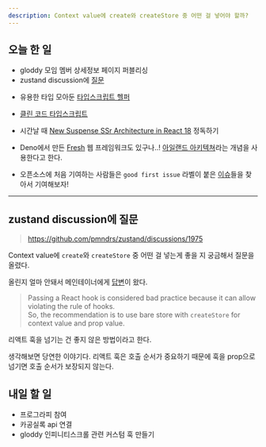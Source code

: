 ```yaml
---
description: Context value에 create와 createStore 중 어떤 걸 넣어야 할까?
---
```


## 오늘 한 일

- gloddy 모임 멤버 상세정보 페이지 퍼블리싱
- zustand discussion에 [질문](https://github.com/pmndrs/zustand/discussions/1975)

<Admonition type='note' title='✨'>

- 유용한 타입 모아둔 [타입스크립트 헬퍼](https://github.com/microsoft/TypeScript/issues/37663)
- [클린 코드 타입스크립트](https://github.com/738/clean-code-typescript)
- 시간날 때 [New Suspense SSr Architecture in React 18](https://github.com/reactwg/react-18/discussions/37) 정독하기

- Deno에서 만든 [Fresh](https://github.com/denoland/fresh) 웹 프레임워크도 있구나..! [아일랜드 아키텍쳐](https://jasonformat.com/islands-architecture/)라는 개념을 사용한다고 한다.

- 오픈소스에 처음 기여하는 사람들은 `good first issue` 라벨이 붙은 [이슈](https://github.com/issues?q=is%3Aopen+is%3Aissue+archived%3Afalse+label%3A%22good+first+issue%22+language%3Atypescript+)들을 찾아서 기여해보자!

</Admonition>

---

## zustand discussion에 질문

> https://github.com/pmndrs/zustand/discussions/1975

Context value에 `create`와 `createStore` 중 어떤 걸 넣는게 좋을 지 궁금해서 질문을 올렸다.

올린지 얼마 안돼서 메인테이너에게 [답변](https://github.com/pmndrs/zustand/discussions/1975#discussioncomment-6638278)이 왔다.

> Passing a React hook is considered bad practice because it can allow violating the rule of hooks.  
> So, the recommendation is to use bare store with `createStore` for context value and prop value.

리액트 훅을 넘기는 건 좋지 않은 방법이라고 한다.

생각해보면 당연한 이야기다. 리액트 훅은 호출 순서가 중요하기 때문에 훅을 prop으로 넘기면 호출 순서가 보장되지 않는다.

## 내일 할 일

- 프로그라피 참여
- 카공실록 api 연결
- gloddy 인피니티스크롤 관련 커스텀 훅 만들기
